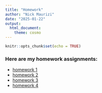 ```yaml
---
title: "Homework"
author: "Nick Maurizi"
date: "2025-01-22"
output:
  html_document:
    theme: cosmo
---
```


```r
knitr::opts_chunk$set(echo = TRUE)
```

### Here are my homework assignments:

- [homework 1](homework1.html)
- [homework 2](homework2.html)
- [homework 3](homework3.html)
- [homework 4](homewotk4.html)


